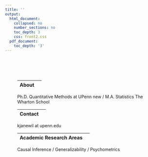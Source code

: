 ```yaml
---
title: ''
output:
  html_document:
    collapsed: no
    number_sections: no
    toc_depth: 3
    css: front2.css
  pdf_document:
    toc_depth: '3'
---
```



<div class="row" style="padding-top: 60px;">
<div class="row" style="padding-left: 40px;">

<div class="row">
<div class="col-sm-10">
</head>
<link rel="stylesheet" href="https://maxcdn.bootstrapcdn.com/font-awesome/4.4.0/css/font-awesome.min.css">
</head>

<body>

|About|  |
|:--------|-------:|

Ph.D. Quantitative Methods at UPenn new /
M.A. Statistics The Wharton School


|Contact |  |
|:--------|-------:|

kjanewil at upenn.edu


|Academic Research Areas|  |
|:--------|-------:|

Causal Inference / 
Generalizability /
Psychometrics

  <a href="https://github.com/katjanewilson" target = "_blank"><i class="fa fa-github"></i> </a> <a href="https://www.linkedin.com/in/kat-wilson-920256139/" target = "_blank">
  
  

  <a href="https://www.linkedin.com/in/kat-wilson-920256139/" target = "_blank"><i class="fa fa-linkedin"></i> </a> <a href="https://www.linkedin.com/in/kat-wilson-920256139/" target = "_blank">




  <a href="https://medium.com/@katjanewilson" target = "_blank"><i class="fa fa-medium"></i> </a> <a href="https://www.linkedin.com/in/kat-wilson-920256139/" target = "_blank">





